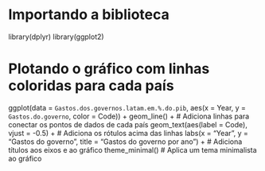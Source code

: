 # Importando a biblioteca
library(dplyr)
library(ggplot2)



# Plotando o gráfico com linhas coloridas para cada país
ggplot(data = `Gastos.dos.governos.latam.em.%.do.pib`, aes(x = Year, y = `Gastos.do.governo`, color = Code)) +
  geom_line() + # Adiciona linhas para conectar os pontos de dados de cada país
  geom_text(aes(label = Code), vjust = -0.5) + # Adiciona os rótulos acima das linhas
  labs(x = "Year", y = "Gastos do governo", title = "Gastos do governo por ano") + # Adiciona títulos aos eixos e ao gráfico
  theme_minimal() # Aplica um tema minimalista ao gráfico

